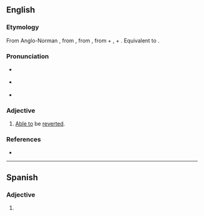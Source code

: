 ==English==

===Etymology===
From Anglo-Norman {{der|en|fr|revertible}}, from {{der|en|LL.|revertibilis}}, from {{der|en|la|revertere}}, from {{m|la|re-||[[re-]]: [[again]], [[back]]}} + {{m|la|vertere||to [[turn]]}}, + {{m|la|-ibilis||[[-ible]]: [[able to]]}}. Equivalent to {{suffix|en|revert|ible}}.

===Pronunciation===
* {{a|UK}} {{IPA|/rᵻˈvəːtᵻbl/|lang=en}}
* {{a|US}} {{IPA|/rəˈvərdəbəl/|/riˈvərdəbəl/|/rəˈvərdəbl/|/riˈvərdəbl/|lang=en}}
* {{Rhymes|ɜː(r)təbəl|ɜː(r)tɪbəl|lang=en}}

===Adjective===
{{en-adj|-}}

# [[able to|Able to]] be [[revert]]ed.

===References===
* {{R:OED Online|entry=revertible|part of speech=adj|code=164819|date=2010}}

----

==Spanish==

===Adjective===
{{es-adj}}

# {{l|en|revertible}}